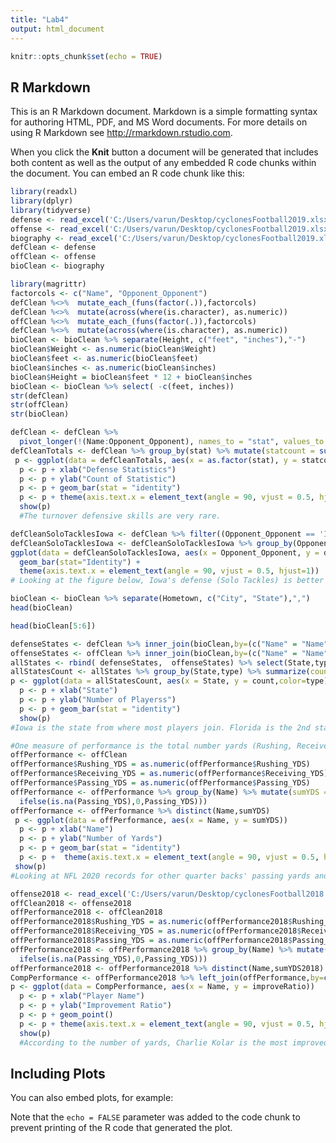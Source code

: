 ---
title: "Lab4"
output: html_document
---

```{r setup, include=FALSE}
knitr::opts_chunk$set(echo = TRUE)
```

## R Markdown

This is an R Markdown document. Markdown is a simple formatting syntax for authoring HTML, PDF, and MS Word documents. For more details on using R Markdown see <http://rmarkdown.rstudio.com>.

When you click the **Knit** button a document will be generated that includes both content as well as the output of any embedded R code chunks within the document. You can embed an R code chunk like this:

```{r}
library(readxl)
library(dplyr)
library(tidyverse)
defense <- read_excel('C:/Users/varun/Desktop/cyclonesFootball2019.xlsx', sheet='Defensive')
offense <- read_excel('C:/Users/varun/Desktop/cyclonesFootball2019.xlsx', sheet='Offensive')
biography <- read_excel('C:/Users/varun/Desktop/cyclonesFootball2019.xlsx', sheet='Biography')
defClean <- defense
offClean <- offense
bioClean <- biography
```
```{r}
library(magrittr)
factorcols <- c("Name", "Opponent_Opponent")
defClean %<>%  mutate_each_(funs(factor(.)),factorcols)
defClean %<>%  mutate(across(where(is.character), as.numeric))
offClean %<>%  mutate_each_(funs(factor(.)),factorcols)
defClean %<>%  mutate(across(where(is.character), as.numeric))
bioClean <- bioClean %>% separate(Height, c("feet", "inches"),"-")
bioClean$Weight <- as.numeric(bioClean$Weight)
bioClean$feet <- as.numeric(bioClean$feet)
bioClean$inches <- as.numeric(bioClean$inches)
bioClean$Height = bioClean$feet * 12 + bioClean$inches
bioClean <- bioClean %>% select( -c(feet, inches))
str(defClean)
str(offClean)
str(bioClean)
```
```{r}
defClean <- defClean %>% 
  pivot_longer(!(Name:Opponent_Opponent), names_to = "stat", values_to = "count")
defCleanTotals <- defClean %>% group_by(stat) %>% mutate(statcount = sum(count)) %>% distinct(stat,statcount)
 p <- ggplot(data = defCleanTotals, aes(x = as.factor(stat), y = statcount)) 
  p <- p + xlab("Defense Statistics")  
  p <- p + ylab("Count of Statistic")
  p <- p + geom_bar(stat = "identity")
  p <- p + theme(axis.text.x = element_text(angle = 90, vjust = 0.5, hjust=1))
  show(p) 
  #The turnover defensive skills are very rare.
```
```{r}
defCleanSoloTacklesIowa <- defClean %>% filter((Opponent_Opponent == 'Iowa'  | Opponent_Opponent == 'Notre Dame' ) & stat == 'Tackles_Solo') 
defCleanSoloTacklesIowa <- defCleanSoloTacklesIowa %>% group_by(Opponent_Opponent) %>% mutate(defCounts=sum(count)) %>% distinct(Opponent_Opponent,defCounts)
ggplot(data = defCleanSoloTacklesIowa, aes(x = Opponent_Opponent, y = defCounts)) + 
  geom_bar(stat="Identity") +
  theme(axis.text.x = element_text(angle = 90, vjust = 0.5, hjust=1)) 
# Looking at the figure below, Iowa's defense (Solo Tackles) is better with Notre Dame than with Iowa
```
```{r}
bioClean <- bioClean %>% separate(Hometown, c("City", "State"),",")
head(bioClean)
```
```{r}
head(bioClean[5:6])
```
```{r}
defenseStates <- defClean %>% inner_join(bioClean,by=(c("Name" = "Name")))  %>% mutate(type = 'Defense') %>% distinct(Name,State,type)
offenseStates <- offClean %>% inner_join(bioClean,by=(c("Name" = "Name")))  %>% mutate(type = 'Offense') %>% distinct(Name,State,type)
allStates <- rbind( defenseStates,  offenseStates) %>% select(State,type)
allStatesCount <- allStates %>% group_by(State,type) %>% summarize(count=n())
p <- ggplot(data = allStatesCount, aes(x = State, y = count,color=type)) 
  p <- p + xlab("State")  
  p <- p + ylab("Number of Playerss")
  p <- p + geom_bar(stat = "identity")
  show(p)
#Iowa is the state from where most players join. Florida is the 2nd state to which more players belong. Florida and GA provide more offensive players than other states (including Iowa). 
```
```{r}
#One measure of performance is the total number yards (Rushing, Received or Passed).
offPerformance <- offClean
offPerformance$Rushing_YDS = as.numeric(offPerformance$Rushing_YDS)
offPerformance$Receiving_YDS = as.numeric(offPerformance$Receiving_YDS)
offPerformance$Passing_YDS = as.numeric(offPerformance$Passing_YDS)
offPerformance <- offPerformance %>% group_by(Name) %>% mutate(sumYDS = sum(ifelse(is.na(Rushing_YDS),0,Rushing_YDS) , ifelse(is.na(Receiving_YDS),0,Receiving_YDS) ,
  ifelse(is.na(Passing_YDS),0,Passing_YDS)))
offPerformance <- offPerformance %>% distinct(Name,sumYDS)
 p <- ggplot(data = offPerformance, aes(x = Name, y = sumYDS)) 
  p <- p + xlab("Name")  
  p <- p + ylab("Number of Yards")
  p <- p + geom_bar(stat = "identity")
  p <- p +  theme(axis.text.x = element_text(angle = 90, vjust = 0.5, hjust=1))
 show(p)
#Looking at NFL 2020 records for other quarter backs' passing yards and teams' rushing yards, Purdy Brock's performance is good.
```
```{r}
offense2018 <- read_excel('C:/Users/varun/Desktop/cyclonesFootball2018.xlsx', sheet='Offensive')
offClean2018 <- offense2018
offPerformance2018 <- offClean2018
offPerformance2018$Rushing_YDS = as.numeric(offPerformance2018$Rushing_YDS)
offPerformance2018$Receiving_YDS = as.numeric(offPerformance2018$Receiving_YDS)
offPerformance2018$Passing_YDS = as.numeric(offPerformance2018$Passing_YDS)
offPerformance2018 <- offPerformance2018 %>% group_by(Name) %>% mutate(sumYDS2018 = sum(ifelse(is.na(Rushing_YDS),0,Rushing_YDS) , ifelse(is.na(Receiving_YDS),0,Receiving_YDS) ,
  ifelse(is.na(Passing_YDS),0,Passing_YDS)))
offPerformance2018 <- offPerformance2018 %>% distinct(Name,sumYDS2018)
CompPerformance <- offPerformance2018 %>% left_join(offPerformance,by=c("Name"= "Name")) %>% select(Name,sumYDS,sumYDS2018) %>% mutate(improveRatio = sumYDS/sumYDS2018)
p <- ggplot(data = CompPerformance, aes(x = Name, y = improveRatio)) 
  p <- p + xlab("Player Name")  
  p <- p + ylab("Improvement Ratio")
  p <- p + geom_point()
  p <- p + theme(axis.text.x = element_text(angle = 90, vjust = 0.5, hjust=1))
  show(p) 
  #According to the number of yards, Charlie Kolar is the most improved player.
```


## Including Plots

You can also embed plots, for example:

Note that the `echo = FALSE` parameter was added to the code chunk to prevent printing of the R code that generated the plot.
